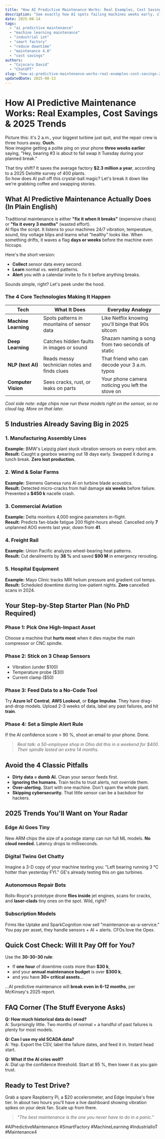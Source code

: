 ```yaml
---
title: "How AI Predictive Maintenance Works: Real Examples, Cost Savings & 2025 Trends"
description: "See exactly how AI spots failing machines weeks early, slashes downtime, and saves millions. Real cases, tools you can try today, and what's next."
date: 2025-08-14
tags:
  - "ai predictive maintenance"
  - "machine learning maintenance"
  - "industrial iot"
  - "smart factory"
  - "reduce downtime"
  - "maintenance 4.0"
  - "cost savings"
authors:
  - "Cojocaru David"
  - "ChatGPT"
slug: "how-ai-predictive-maintenance-works-real-examples-cost-savings-2025-trends"
updatedDate: 2025-08-13
---
```


# How AI Predictive Maintenance Works: Real Examples, Cost Savings & 2025 Trends

Picture this: it's 2 a.m., your biggest turbine just quit, and the repair crew is three hours away. **Ouch.**  
Now imagine getting a polite ping on your phone **three weeks earlier** saying, "Hey, bearing #3 is about to fail swap it Tuesday during your planned break."  

That tiny shift? It saves the average factory **$2.3 million a year**, according to a 2025 Deloitte survey of 400 plants.  
So how does AI pull off this crystal-ball magic? Let's break it down like we're grabbing coffee and swapping stories.

## What AI Predictive Maintenance Actually Does (In Plain English)

Traditional maintenance is either **"fix it when it breaks"** (expensive chaos) or **"fix it every 3 months"** (wasted effort).  
AI flips the script. It listens to your machines 24/7 vibration, temperature, sound, tiny voltage blips and learns what "healthy" looks like. When something drifts, it waves a flag **days or weeks** before the machine even hiccups.

Here's the short version:

- **Collect** sensor data every second.  
- **Learn** normal vs. weird patterns.  
- **Alert** you with a calendar invite to fix it before anything breaks.

Sounds simple, right? Let's peek under the hood.

### The 4 Core Technologies Making It Happen

| Tech | What It Does | Everyday Analogy |
|---|---|---|
| **Machine Learning** | Spots patterns in mountains of sensor data | Like Netflix knowing you'll binge that 90s sitcom |
| **Deep Learning** | Catches hidden faults in images or sound | Shazam naming a song from two seconds of static |
| **NLP (text AI)** | Reads messy technician notes and finds clues | That friend who can decode your 3 a.m. typos |
| **Computer Vision** | Sees cracks, rust, or leaks on parts | Your phone camera noticing you left the stove on |

*Cool side note: edge chips now run these models right on the sensor, so no cloud lag. More on that later.*

## 5 Industries Already Saving Big in 2025

### 1. Manufacturing Assembly Lines
**Example:** BMW's Leipzig plant stuck vibration sensors on every robot arm.  
**Result:** Caught a gearbox wearing out 18 days early. Swapped it during a lunch break. **Zero lost production.**

### 2. Wind & Solar Farms
**Example:** Siemens Gamesa runs AI on turbine blade acoustics.  
**Result:** Detected micro-cracks from hail damage **six weeks** before failure. Prevented a **$450 k** nacelle crash.

### 3. Commercial Aviation
**Example:** Delta monitors 4,000 engine parameters in-flight.  
**Result:** Predicts fan-blade fatigue 200 flight-hours ahead. Cancelled only **7** unplanned AOG events last year, down from **41**.

### 4. Freight Rail
**Example:** Union Pacific analyzes wheel-bearing heat patterns.  
**Result:** Cut derailments by **38 %** and saved **$90 M** in emergency rerouting.

### 5. Hospital Equipment
**Example:** Mayo Clinic tracks MRI helium pressure and gradient coil temps.  
**Result:** Scheduled downtime during low-patient nights. **Zero** cancelled scans in 2024.

## Your Step-by-Step Starter Plan (No PhD Required)

### Phase 1: Pick One High-Impact Asset
Choose a machine that **hurts most** when it dies maybe the main compressor or CNC spindle.

### Phase 2: Stick on 3 Cheap Sensors
- Vibration (under $100)  
- Temperature probe ($30)  
- Current clamp ($50)

### Phase 3: Feed Data to a No-Code Tool
Try **Azure IoT Central**, **AWS Lookout**, or **Edge Impulse**. They have drag-and-drop models. Upload 2-3 weeks of data, label any past failures, and hit **train**.

### Phase 4: Set a Simple Alert Rule
If the AI confidence score > 90 %, shoot an email to your phone. Done.

> *Real talk: a 50-employee shop in Ohio did this in a weekend for $400. Their spindle lasted an extra 14 months.*

## Avoid the 4 Classic Pitfalls

- **Dirty data = dumb AI.** Clean your sensor feeds first.  
- **Ignoring the humans.** Train techs to trust alerts, not override them.  
- **Over-alerting.** Start with one machine. Don't spam the whole plant.  
- **Skipping cybersecurity.** That little sensor can be a backdoor for hackers.

## 2025 Trends You'll Want on Your Radar

### Edge AI Goes Tiny
New ARM chips the size of a postage stamp can run full ML models. **No cloud needed.** Latency drops to milliseconds.

### Digital Twins Get Chatty
Imagine a 3-D copy of your machine texting you: "Left bearing running 3 °C hotter than yesterday FYI." GE's already testing this on gas turbines.

### Autonomous Repair Bots
Rolls-Royce's prototype drone **flies inside** jet engines, scans for cracks, and **laser-clads** tiny ones on the spot. Wild, right?

### Subscription Models
Firms like Uptake and SparkCognition now sell "maintenance-as-a-service." You pay per asset, they handle sensors + AI + alerts. CFOs love the Opex.

## Quick Cost Check: Will It Pay Off for You?

Use the **30-30-30 rule**:

- If **one hour** of downtime costs more than **$30 k**,  
- and your **annual maintenance budget** is over **$300 k**,  
- and you have **30+ critical assets**…

…AI predictive maintenance will **break even in 6-12 months**, per McKinsey's 2025 report.

## FAQ Corner (The Stuff Everyone Asks)

**Q: How much historical data do I need?**  
A: Surprisingly little. Two months of normal + a handful of past failures is plenty for most models.

**Q: Can I use my old SCADA data?**  
A: Yep. Export the CSV, label the failure dates, and feed it in. Instant head start.

**Q: What if the AI cries wolf?**  
A: Dial up the confidence threshold. Start at 95 %, then lower it as you gain trust.

## Ready to Test Drive?

Grab a spare Raspberry Pi, a $20 accelerometer, and Edge Impulse's free tier. In about two hours you'll have a live dashboard showing vibration spikes on your desk fan. Scale up from there.

> _"The best maintenance is the one you never have to do in a panic."_  

#AIPredictiveMaintenance #SmartFactory #MachineLearning #IndustrialIoT #Maintenance4